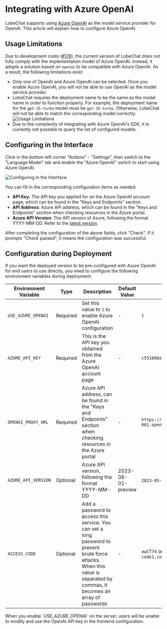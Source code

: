 # Integrating with Azure OpenAI

LobeChat supports using [Azure OpenAI][azure-openai-url] as the model service provider for OpenAI. This article will explain how to configure Azure OpenAI.

## Usage Limitations

Due to development costs ([#178][rfc]), the current version of LobeChat does not fully comply with the implementation model of Azure OpenAI. Instead, it adopts a solution based on `openai` to be compatible with Azure OpenAI. As a result, the following limitations exist:

- Only one of OpenAI and Azure OpenAI can be selected. Once you enable Azure OpenAI, you will not be able to use OpenAI as the model service provider.
- LobeChat requires the deployment name to be the same as the model name in order to function properly. For example, the deployment name for the `gpt-35-turbo` model must be `gpt-35-turbo`. Otherwise, LobeChat will not be able to match the corresponding model correctly. <Image alt="Usage Limitations" src="https://github-production-user-asset-6210df.s3.amazonaws.com/28616219/267082091-d89d53d3-1c8c-40ca-ba15-0a9af2a79264.png" />
- Due to the complexity of integrating with Azure OpenAI's SDK, it is currently not possible to query the list of configured models.

## Configuring in the Interface

Click in the bottom left corner "Actions" - "Settings", then switch to the "Language Model" tab and enable the "Azure OpenAI" switch to start using Azure OpenAI.

<Image alt="Configuring in the Interface" src="https://github-production-user-asset-6210df.s3.amazonaws.com/28616219/267083420-422a3714-627e-4bef-9fbc-141a2a8ca916.png" />

You can fill in the corresponding configuration items as needed:

- **API Key**: The API key you applied for on the Azure OpenAI account page, which can be found in the "Keys and Endpoints" section.
- **API Address**: Azure API address, which can be found in the "Keys and Endpoints" section when checking resources in the Azure portal.
- **Azure API Version**: The API version of Azure, following the format YYYY-MM-DD. Refer to the [latest version][azure-api-verion-url].

After completing the configuration of the above fields, click "Check". If it prompts "Check passed", it means the configuration was successful.

## Configuration during Deployment

If you want the deployed version to be pre-configured with Azure OpenAI for end users to use directly, you need to configure the following environment variables during deployment:

| Environment Variable | Type     | Description                                                                                                                                                                 | Default Value      | Example                                                  |
| -------------------- | -------- | --------------------------------------------------------------------------------------------------------------------------------------------------------------------------- | ------------------ | -------------------------------------------------------- |
| `USE_AZURE_OPENAI`   | Required | Set this value to `1` to enable Azure OpenAI configuration                                                                                                                  | -                  | `1`                                                      |
| `AZURE_API_KEY`      | Required | This is the API key you obtained from the Azure OpenAI account page                                                                                                         | -                  | `c55168be3874490ef0565d9779ecd5a6`                       |
| `OPENAI_PROXY_URL`   | Required | Azure API address, can be found in the "Keys and Endpoints" section when checking resources in the Azure portal                                                             | -                  | `https://docs-test-001.openai.azure.com`                 |
| `AZURE_API_VERSION`  | Optional | Azure API version, following the format YYYY-MM-DD                                                                                                                          | 2023-08-01-preview | `2023-05-15`, see [latest version][azure-api-verion-url] |
| `ACCESS_CODE`        | Optional | Add a password to access this service. You can set a long password to prevent brute force attacks. When this value is separated by commas, it becomes an array of passwords | -                  | `awCT74` or `e3@09!` or `code1,code2,code3`              |

<Callout>
  When you enable `USE_AZURE_OPENAI` on the server, users will be unable to modify and use the
  OpenAI API key in the frontend configuration.
</Callout>

[azure-api-verion-url]: https://learn.microsoft.com/zh-cn/azure/ai-services/openai/reference#chat-completions
[azure-openai-url]: https://learn.microsoft.com/zh-cn/azure/ai-services/openai/concepts/models
[rfc]: https://github.com/lobehub/lobe-chat/discussions/178
